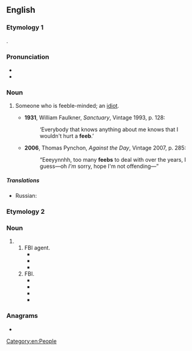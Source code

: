 ==English==

===Etymology 1===
{{clipping|en|feeble-minded}}.

===Pronunciation===
* {{IPA|en|/fiːb/}}
* {{audio|en|En-au-feeb.ogg|Audio (AU)}}

===Noun===
{{en-noun}}

# {{lb|en|US|slang}} Someone who is feeble-minded; an [[idiot]].
#* '''1931''', William Faulkner, ''Sanctuary'', Vintage 1993, p. 128:
#*: ‘Everybody that knows anything about me knows that I wouldn't hurt a '''feeb'''.’
#* '''2006''', Thomas Pynchon, ''Against the Day'', Vintage 2007, p. 285:
#*: “Eeeyynnhh, too many '''feebs''' to deal with over the years, I guess—oh ''I'm'' sorry, hope I'm not offending—”

=====Translations=====
{{trans-top|Someone who is feeble-minded; an idiot}}
* Russian: {{t+|ru|крети́н|m}}
{{trans-mid}}
{{trans-bottom}}

===Etymology 2===

===Noun===
{{en-noun|~}}

# {{alt form|en|Feeb}}
## FBI agent.
##* {{quote-book|en|year=1979| title=The Truth about Peter Harley |author=James Mills | page=19| passage=I ignored the bait until she said she couldn't understand why Harley had wanted to be a drug agent instead of "a '''feeb'''."}}
##* {{quote-book|en|year=1990| title=America's Heroes |author=Robert Coram | page=135| passage=When Lance was introduced, he held out his hand toward the '''feeb''' and said, “Hi, I'm current occupant:” The FBI agent was so nervous about the chopper flight he never noticed. }}
##* {{quote-book|en|year=2014| title=Oblivion Pact|author=Don Pendleton | page=| passage=“Surrender, '''feeb'''! Only I can save her!” Kegan boasted, firing short bursts from his weapon about randomly. }}
## FBI.
##* {{quote-book|en|year=1994 | title=Dead Ringer|author=William Gately, ‎Yvette Fernández | page=214| passage=This '''feeb''' supervisor here says he's shuttin' this case down at two o'clock, which means putting the dope on the street without the money, even if they can get it together.}}
##* {{quote-book|en|year=2008| title=To Saint Patrick |author=Eghosa Imasuen | page=189| passage=Your presence is requested in the '''feeb''' liaison office by my boss, Agent Jinadu.}}
##* {{quote-book|en|year=2010| title=Harold's World |author=Max Salt | page=41| passage=It's rare, but sometimes he encounters skepticism in the cops he works with—cops who had a '''feeb''' profiler forced on them by their superiors, and perceive this as a vote of no confidence in their own abilities. }}
##* {{quote-journal|en|date=February 28, 2012|work=AV Club|title=Justified: “The Man Behind The Curtain”|author=Noel Murray|volume=|number=|passage=This week, Stephen Tobolowsky and Max Perlich join the party: the former as a “'''feeb'''” agent warning Raylan away from the latter, who’s playing Detroit crime prince Sammy Tonin.}}

===Anagrams===
* {{anagrams|en|a=beef|beef}}

[[Category:en:People]]